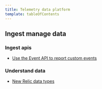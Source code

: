 ```yaml
---
title: Telemetry data platform
template: tableOfContents
---
```


## Ingest manage data

### Ingest apis

* [Use the Event API to report custom events](/docs/telemetry-data-platform/ingest-manage-data/ingest-apis/use-event-api-report-custom-events)

### Understand data

* [New Relic data types](/docs/telemetry-data-platform/ingest-manage-data/understand-data/new-relic-data-types)
